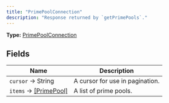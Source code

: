 ```yaml
---
title: "PrimePoolConnection"
description: "Response returned by `getPrimePools`."
---
```


**Type:** [PrimePoolConnection](/api-reference/types/primepoolconnection)

## Fields

| Name | Description |
|------|-------------|
| `cursor` → String | A cursor for use in pagination. |
| `items` → [[PrimePool]](/api-reference/types/primepool) | A list of prime pools. |

